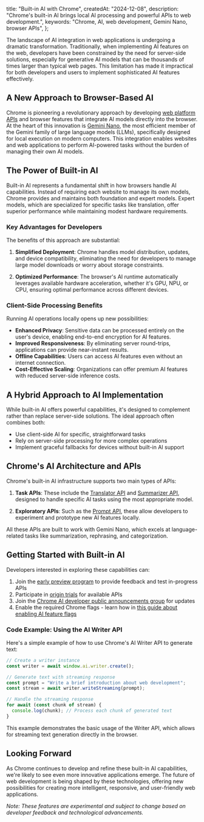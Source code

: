   title: "Built-in AI with Chrome",
  createdAt: "2024-12-08",
  description: "Chrome's built-in AI brings local AI processing and powerful APIs to web development.",
  keywords: "Chrome, AI, web development, Gemini Nano, browser APIs",
};

The landscape of AI integration in web applications is undergoing a dramatic transformation. Traditionally, when implementing AI features on the web, developers have been constrained by the need for server-side solutions, especially for generative AI models that can be thousands of times larger than typical web pages. This limitation has made it impractical for both developers and users to implement sophisticated AI features effectively.

## A New Approach to Browser-Based AI

Chrome is pioneering a revolutionary approach by developing [web platform APIs](https://developer.chrome.com/docs/web-platform/) and browser features that integrate AI models directly into the browser. At the heart of this innovation is [Gemini Nano](https://blog.google/technology/ai/google-gemini-ai/), the most efficient member of the Gemini family of large language models (LLMs), specifically designed for local execution on modern computers. This integration enables websites and web applications to perform AI-powered tasks without the burden of managing their own AI models.

## The Power of Built-in AI

Built-in AI represents a fundamental shift in how browsers handle AI capabilities. Instead of requiring each website to manage its own models, Chrome provides and maintains both foundation and expert models. Expert models, which are specialized for specific tasks like translation, offer superior performance while maintaining modest hardware requirements.

### Key Advantages for Developers

The benefits of this approach are substantial:

1. **Simplified Deployment**: Chrome handles model distribution, updates, and device compatibility, eliminating the need for developers to manage large model downloads or worry about storage constraints.

2. **Optimized Performance**: The browser's AI runtime automatically leverages available hardware acceleration, whether it's GPU, NPU, or CPU, ensuring optimal performance across different devices.

### Client-Side Processing Benefits

Running AI operations locally opens up new possibilities:

- **Enhanced Privacy**: Sensitive data can be processed entirely on the user's device, enabling end-to-end encryption for AI features.
- **Improved Responsiveness**: By eliminating server round-trips, applications can provide near-instant results.
- **Offline Capabilities**: Users can access AI features even without an internet connection.
- **Cost-Effective Scaling**: Organizations can offer premium AI features with reduced server-side inference costs.

## A Hybrid Approach to AI Implementation

While built-in AI offers powerful capabilities, it's designed to complement rather than replace server-side solutions. The ideal approach often combines both:

- Use client-side AI for specific, straightforward tasks
- Rely on server-side processing for more complex operations
- Implement graceful fallbacks for devices without built-in AI support

## Chrome's AI Architecture and APIs

Chrome's built-in AI infrastructure supports two main types of APIs:

1. **Task APIs**: These include the [Translator API](https://developer.chrome.com/docs/ai/translator-api) and [Summarizer API](https://developer.chrome.com/docs/ai/summarizer-api), designed to handle specific AI tasks using the most appropriate model.

2. **Exploratory APIs**: Such as the [Prompt API](https://developer.chrome.com/docs/extensions/ai/prompt-api), these allow developers to experiment and prototype new AI features locally.

All these APIs are built to work with Gemini Nano, which excels at language-related tasks like summarization, rephrasing, and categorization.

## Getting Started with Built-in AI

Developers interested in exploring these capabilities can:

1. Join the [early preview program](https://forms.gle/ksWMYFtsUSZiC63m9) to provide feedback and test in-progress APIs
2. Participate in [origin trials](https://developer.chrome.com/origintrials/) for available APIs
3. Join the [Chrome AI developer public announcements group](https://groups.google.com/a/chromium.org/g/chrome-ai-dev-preview) for updates
4. Enable the required Chrome flags - learn how in [this guide about enabling AI feature flags](https://editor.raulcarini.dev/help/how-to-enable-ai-feature-flags-in-chrome)

### Code Example: Using the AI Writer API

Here's a simple example of how to use Chrome's AI Writer API to generate text:

```javascript
// Create a writer instance
const writer = await window.ai.writer.create();

// Generate text with streaming response
const prompt = "Write a brief introduction about web development";
const stream = await writer.writeStreaming(prompt);

// Handle the streaming response
for await (const chunk of stream) {
  console.log(chunk); // Process each chunk of generated text
}
```

This example demonstrates the basic usage of the Writer API, which allows for streaming text generation directly in the browser.

## Looking Forward

As Chrome continues to develop and refine these built-in AI capabilities, we're likely to see even more innovative applications emerge. The future of web development is being shaped by these technologies, offering new possibilities for creating more intelligent, responsive, and user-friendly web applications.

*Note: These features are experimental and subject to change based on developer feedback and technological advancements.*
